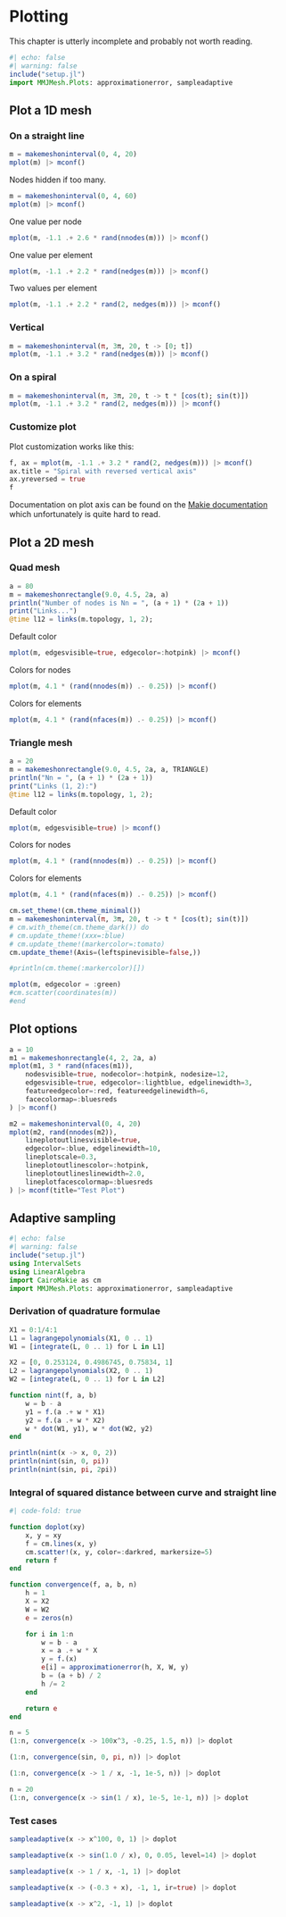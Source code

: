 # Plotting

This chapter is utterly incomplete and probably not worth reading.

```julia
#| echo: false
#| warning: false
include("setup.jl")
import MMJMesh.Plots: approximationerror, sampleadaptive
```

## Plot a 1D mesh

### On a straight line

```julia
m = makemeshoninterval(0, 4, 20) 
mplot(m) |> mconf()
```

Nodes hidden if too many.

```julia
m = makemeshoninterval(0, 4, 60)
mplot(m) |> mconf()
```

One value per node

```julia
mplot(m, -1.1 .+ 2.6 * rand(nnodes(m))) |> mconf()
```

One value per element

```julia
mplot(m, -1.1 .+ 2.2 * rand(nedges(m))) |> mconf()
```

Two values per element

```julia
mplot(m, -1.1 .+ 2.2 * rand(2, nedges(m))) |> mconf()
```

### Vertical

```julia
m = makemeshoninterval(π, 3π, 20, t -> [0; t])
mplot(m, -1.1 .+ 3.2 * rand(nedges(m))) |> mconf()
```

### On a spiral

```julia
m = makemeshoninterval(π, 3π, 20, t -> t * [cos(t); sin(t)])
mplot(m, -1.1 .+ 3.2 * rand(2, nedges(m))) |> mconf()
```

### Customize plot

Plot customization works like this:

```julia
f, ax = mplot(m, -1.1 .+ 3.2 * rand(2, nedges(m))) |> mconf()
ax.title = "Spiral with reversed vertical axis"
ax.yreversed = true
f
```

Documentation on plot axis can be found on the [Makie documentation](https://docs.makie.org/stable/reference/blocks/axis) which unfortunately is quite hard to read.

## Plot a 2D mesh

### Quad mesh

```julia
a = 80
m = makemeshonrectangle(9.0, 4.5, 2a, a)
println("Number of nodes is Nn = ", (a + 1) * (2a + 1))
print("Links...")
@time l12 = links(m.topology, 1, 2);
```

Default color

```julia
mplot(m, edgesvisible=true, edgecolor=:hotpink) |> mconf()
```

Colors for nodes

```julia
mplot(m, 4.1 * (rand(nnodes(m)) .- 0.25)) |> mconf()
```

Colors for elements

```julia
mplot(m, 4.1 * (rand(nfaces(m)) .- 0.25)) |> mconf()
```

### Triangle mesh

```julia
a = 20
m = makemeshonrectangle(9.0, 4.5, 2a, a, TRIANGLE)
println("Nn = ", (a + 1) * (2a + 1))
print("Links (1, 2):")
@time l12 = links(m.topology, 1, 2);
```

Default color

```julia
mplot(m, edgesvisible=true) |> mconf()
```

Colors for nodes

```julia
mplot(m, 4.1 * (rand(nnodes(m)) .- 0.25)) |> mconf()
```

Colors for elements

```julia
mplot(m, 4.1 * (rand(nfaces(m)) .- 0.25)) |> mconf()
```

```julia
cm.set_theme!(cm.theme_minimal())
m = makemeshoninterval(π, 3π, 20, t -> t * [cos(t); sin(t)])
# cm.with_theme(cm.theme_dark()) do
# cm.update_theme!(xxx=:blue)
# cm.update_theme!(markercolor=:tomato)
cm.update_theme!(Axis=(leftspinevisible=false,))

#println(cm.theme(:markercolor)[])

mplot(m, edgecolor = :green)
#cm.scatter(coordinates(m))
#end
```

## Plot options

```julia
a = 10
m1 = makemeshonrectangle(4, 2, 2a, a)
mplot(m1, 3 * rand(nfaces(m1)),
    nodesvisible=true, nodecolor=:hotpink, nodesize=12,
    edgesvisible=true, edgecolor=:lightblue, edgelinewidth=3,
    featureedgecolor=:red, featureedgelinewidth=6,
    facecolormap=:bluesreds
) |> mconf()
```

```julia
m2 = makemeshoninterval(0, 4, 20)
mplot(m2, rand(nnodes(m2)),
    lineplotoutlinesvisible=true,
    edgecolor=:blue, edgelinewidth=10,
    lineplotscale=0.3,
    lineplotoutlinescolor=:hotpink,
    lineplotoutlineslinewidth=2.0,
    lineplotfacescolormap=:bluesreds
) |> mconf(title="Test Plot")
```

## Adaptive sampling

```julia
#| echo: false
#| warning: false
include("setup.jl")
using IntervalSets
using LinearAlgebra
import CairoMakie as cm
import MMJMesh.Plots: approximationerror, sampleadaptive
```


### Derivation of quadrature formulae

```julia
X1 = 0:1/4:1
L1 = lagrangepolynomials(X1, 0 .. 1)
W1 = [integrate(L, 0 .. 1) for L in L1]

X2 = [0, 0.253124, 0.4986745, 0.75834, 1]
L2 = lagrangepolynomials(X2, 0 .. 1)
W2 = [integrate(L, 0 .. 1) for L in L2]

function nint(f, a, b)
    w = b - a
    y1 = f.(a .+ w * X1)
    y2 = f.(a .+ w * X2)
    w * dot(W1, y1), w * dot(W2, y2)
end

println(nint(x -> x, 0, 2))
println(nint(sin, 0, pi))
println(nint(sin, pi, 2pi))
```


### Integral of squared distance between curve and straight line

```julia
#| code-fold: true

function doplot(xy)
    x, y = xy
    f = cm.lines(x, y)
    cm.scatter!(x, y, color=:darkred, markersize=5)
    return f
end

function convergence(f, a, b, n)
    h = 1
    X = X2
    W = W2
    e = zeros(n)

    for i in 1:n
        w = b - a
        x = a .+ w * X
        y = f.(x)
        e[i] = approximationerror(h, X, W, y)
        b = (a + b) / 2
        h /= 2
    end

    return e
end
```


```julia
n = 5
(1:n, convergence(x -> 100x^3, -0.25, 1.5, n)) |> doplot
```


```julia
(1:n, convergence(sin, 0, pi, n)) |> doplot
```


```julia
(1:n, convergence(x -> 1 / x, -1, 1e-5, n)) |> doplot
```


```julia
n = 20
(1:n, convergence(x -> sin(1 / x), 1e-5, 1e-1, n)) |> doplot
```


### Test cases

```julia
sampleadaptive(x -> x^100, 0, 1) |> doplot
```


```julia
sampleadaptive(x -> sin(1.0 / x), 0, 0.05, level=14) |> doplot
```


```julia
sampleadaptive(x -> 1 / x, -1, 1) |> doplot
```


```julia
sampleadaptive(x -> (-0.3 + x), -1, 1, ir=true) |> doplot
```


```julia
sampleadaptive(x -> x^2, -1, 1) |> doplot
```
